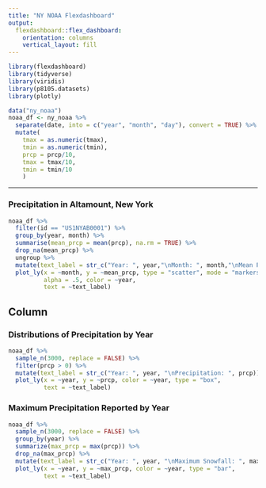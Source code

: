 ```yaml
---
title: "NY NOAA Flexdashboard"
output: 
  flexdashboard::flex_dashboard:
    orientation: columns
    vertical_layout: fill
---
```


```r
library(flexdashboard)
library(tidyverse)
library(viridis)
library(p8105.datasets)
library(plotly)
```

```r
data("ny_noaa")
noaa_df <- ny_noaa %>%
  separate(date, into = c("year", "month", "day"), convert = TRUE) %>%
  mutate(
    tmax = as.numeric(tmax),
    tmin = as.numeric(tmin),
    prcp = prcp/10,
    tmax = tmax/10,
    tmin = tmin/10
    ) 
```
-----------------------------------------------------------------------

### Precipitation in Altamount, New York

```r
noaa_df %>% 
  filter(id == "US1NYAB0001") %>%
  group_by(year, month) %>%
  summarise(mean_prcp = mean(prcp), na.rm = TRUE) %>% 
  drop_na(mean_prcp) %>%
  ungroup %>%
  mutate(text_label = str_c("Year: ", year,"\nMonth: ", month,"\nMean Precipitation: ", mean_prcp)) %>% 
  plot_ly(x = ~month, y = ~mean_prcp, type = "scatter", mode = "markers",
          alpha = .5, color = ~year, 
          text = ~text_label)
```

Column {data-width=350}
-----------------------------------------------------------------------

### Distributions of Precipitation by Year

```r
noaa_df %>%
  sample_n(3000, replace = FALSE) %>% 
  filter(prcp > 0) %>%
  mutate(text_label = str_c("Year: ", year, "\nPrecipitation: ", prcp)) %>% 
  plot_ly(x = ~year, y = ~prcp, color = ~year, type = "box", 
          text = ~text_label)
```

### Maximum Precipitation Reported by Year

```r
noaa_df %>%
  sample_n(3000, replace = FALSE) %>% 
  group_by(year) %>% 
  summarize(max_prcp = max(prcp)) %>% 
  drop_na(max_prcp) %>%
  mutate(text_label = str_c("Year: ", year, "\nMaximum Snowfall: ", max_prcp)) %>% 
  plot_ly(x = ~year, y = ~max_prcp, color = ~year, type = "bar",
          text = ~text_label)
```